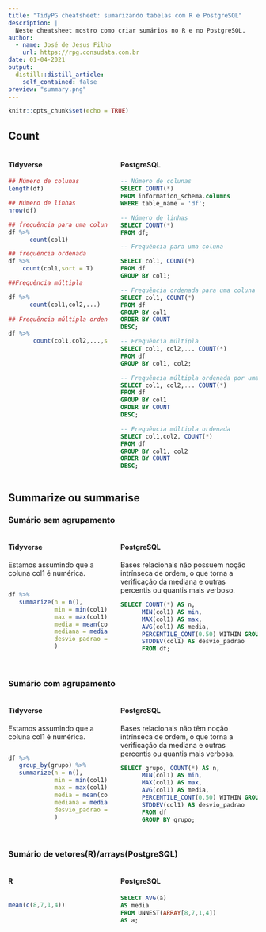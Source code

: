 ```yaml
---
title: "TidyPG cheatsheet: sumarizando tabelas com R e PostgreSQL"
description: |
  Neste cheatsheet mostro como criar sumários no R e no PostgreSQL.
author:
  - name: José de Jesus Filho
    url: https://rpg.consudata.com.br
date: 01-04-2021
output:
  distill::distill_article:
    self_contained: false
preview: "summary.png"
---
```



```r
knitr::opts_chunk$set(echo = TRUE)
```


##  Count

:::::: {style="display: flex;"}
::: {.column width="40%"}


#### Tidyverse

```r
## Número de colunas
length(df)

## Número de linhas
nrow(df)

## frequência para uma coluna
df %>% 
      count(col1)

## frequência ordenada    
df %>% 
    count(col1,sort = T)

##Frequência múltipla    

df %>% 
      count(col1,col2,...)
      
## Frequência múltipla ordenada

df %>% 
       count(col1,col2,...,sort = T)
```
:::

::: {.column width="5%"}
\
:::

::: {.column width="55%"}


#### PostgreSQL

```sql
-- Número de colunas 
SELECT COUNT(*) 
FROM information_schema.columns 
WHERE table_name = 'df'; 

-- Número de linhas  
SELECT COUNT(*) 
FROM df;

-- Frequência para uma coluna

SELECT col1, COUNT(*) 
FROM df 
GROUP BY col1;  

-- Frequência ordenada para uma coluna
SELECT col1, COUNT(*) 
FROM df
GROUP BY col1 
ORDER BY COUNT 
DESC;  

-- Frequência múltipla
SELECT col1, col2,... COUNT(*) 
FROM df 
GROUP BY col1, col2;

-- Frequência múltipla ordenada por uma  coluna
SELECT col1, col2,... COUNT(*) 
FROM df 
GROUP BY col1 
ORDER BY COUNT 
DESC;

-- Frequência múltipla ordenada
SELECT col1,col2, COUNT(*) 
FROM df 
GROUP BY col1, col2 
ORDER BY COUNT 
DESC;
```

:::
::::::

## Summarize ou summarise

### Sumário sem agrupamento

:::::: {style="display: flex;"}
::: {.column width="40%"}


#### Tidyverse

Estamos assumindo que a coluna col1 é numérica.

```r

df %>% 
   summarize(n = n(),
             min = min(col1),
             max = max(col1),
             media = mean(col1),
             mediana = median(col1)
             desvio_padrao = sd(col1),
             )

```
:::

::: {.column width="5%"}
\
:::

::: {.column width="55%"}


#### PostgreSQL

Bases relacionais não possuem noção intrínseca de ordem, o que torna a verificação da mediana e outras percentis ou quantis mais verboso.

```sql
SELECT COUNT(*) AS n,  
      MIN(col1) AS min,  
      MAX(col1) AS max,  
      AVG(col1) AS media,  
      PERCENTILE_CONT(0.50) WITHIN GROUP (ORDER BY col1 ASC) AS mediana,  
      STDDEV(col1) AS desvio_padrao  
      FROM df;
      
```
:::

::::::





### Sumário com agrupamento


:::::: {style="display: flex;"}
::: {.column width="40%"}

#### Tidyverse

Estamos assumindo que a coluna col1 é numérica.

```r

df %>% 
   group_by(grupo) %>% 
   summarize(n = n(),
             min = min(col1),
             max = max(col1),
             media = mean(col1),
             mediana = median(col1)
             desvio_padrao = sd(col1),
             )

```
:::

::: {.column width="5%"}
\
:::

::: {.column width="55%"}


#### PostgreSQL

Bases relacionais não têm noção intrínseca de ordem, o que torna a verificação da mediana e outras percentis ou quantis mais verbosa.

```sql
SELECT grupo, COUNT(*) AS n,  
      MIN(col1) AS min,  
      MAX(col1) AS max,  
      AVG(col1) AS media,  
      PERCENTILE_CONT(0.50) WITHIN GROUP (ORDER BY col1 ASC) AS mediana,  
      STDDEV(col1) AS desvio_padrao  
      FROM df  
      GROUP BY grupo;  
      
```
:::

::::::





### Sumário de vetores(R)/arrays(PostgreSQL)
:::::: {style="display: flex;"}
::: {.column width="40%"}

#### R

```r

mean(c(8,7,1,4))

```
:::

::: {.column width="5%"}
\
:::

::: {.column width="55%"}


#### PostgreSQL

```sql
SELECT AVG(a) 
AS media 
FROM UNNEST(ARRAY[8,7,1,4]) 
AS a;
      
```
:::

::::::
